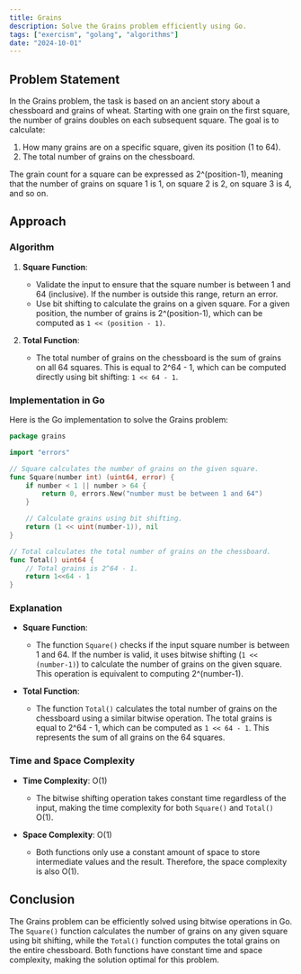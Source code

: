 ```yaml
---
title: Grains
description: Solve the Grains problem efficiently using Go.
tags: ["exercism", "golang", "algorithms"]
date: "2024-10-01"
---
```


## Problem Statement

In the Grains problem, the task is based on an ancient story about a chessboard and grains of wheat. Starting with one grain on the first square, the number of grains doubles on each subsequent square. The goal is to calculate:
1. How many grains are on a specific square, given its position (1 to 64).
2. The total number of grains on the chessboard.

The grain count for a square can be expressed as 2^(position-1), meaning that the number of grains on square 1 is 1, on square 2 is 2, on square 3 is 4, and so on.

## Approach

### Algorithm

1. **Square Function**:
   - Validate the input to ensure that the square number is between 1 and 64 (inclusive). If the number is outside this range, return an error.
   - Use bit shifting to calculate the grains on a given square. For a given position, the number of grains is 2^(position-1), which can be computed as `1 << (position - 1)`.

2. **Total Function**:
   - The total number of grains on the chessboard is the sum of grains on all 64 squares. This is equal to 2^64 - 1, which can be computed directly using bit shifting: `1 << 64 - 1`.


### Implementation in Go

Here is the Go implementation to solve the Grains problem:

```go
package grains

import "errors"

// Square calculates the number of grains on the given square.
func Square(number int) (uint64, error) {
	if number < 1 || number > 64 {
		return 0, errors.New("number must be between 1 and 64")
	}

	// Calculate grains using bit shifting.
	return (1 << uint(number-1)), nil
}

// Total calculates the total number of grains on the chessboard.
func Total() uint64 {
	// Total grains is 2^64 - 1.
	return 1<<64 - 1
}
```

### Explanation

  - **Square Function**: 
    - The function `Square()` checks if the input square number is between 1 and 64. If the number is valid, it uses bitwise shifting (`1 << (number-1)`) to calculate the number of grains on the given square. This operation is equivalent to computing 2^(number-1).
    
  - **Total Function**: 
    - The function `Total()` calculates the total number of grains on the chessboard using a similar bitwise operation. The total grains is equal to 2^64 - 1, which can be computed as `1 << 64 - 1`. This represents the sum of all grains on the 64 squares.


### Time and Space Complexity

  - **Time Complexity**: O(1)
    - The bitwise shifting operation takes constant time regardless of the input, making the time complexity for both `Square()` and `Total()` O(1).
    
  - **Space Complexity**: O(1)
    - Both functions only use a constant amount of space to store intermediate values and the result. Therefore, the space complexity is also O(1).

## Conclusion

The Grains problem can be efficiently solved using bitwise operations in Go. The `Square()` function calculates the number of grains on any given square using bit shifting, while the `Total()` function computes the total grains on the entire chessboard. Both functions have constant time and space complexity, making the solution optimal for this problem.
